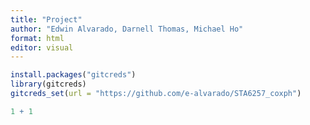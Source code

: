```yaml
---
title: "Project"
author: "Edwin Alvarado, Darnell Thomas, Michael Ho"
format: html
editor: visual
---
```


```r
install.packages("gitcreds")
library(gitcreds)
gitcreds_set(url = "https://github.com/e-alvarado/STA6257_coxph")

1 + 1
```
